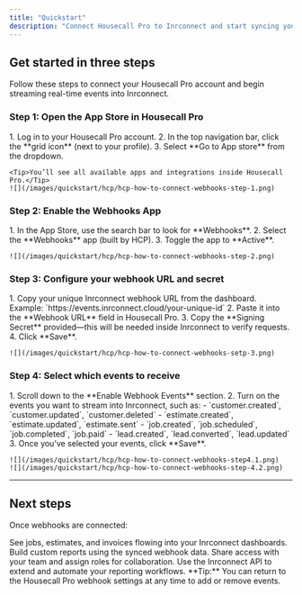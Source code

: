 ```yaml
---
title: "Quickstart"
description: "Connect Housecall Pro to Inrconnect and start syncing your data"
---
```


## Get started in three steps

Follow these steps to connect your Housecall Pro account and begin streaming real-time events into Inrconnect.

### Step 1: Open the App Store in Housecall Pro

<AccordionGroup>
  <Accordion icon="apps" title="Go to the App Store">
    1. Log in to your Housecall Pro account.  
    2. In the top navigation bar, click the **grid icon** (next to your profile).  
    3. Select **Go to App store** from the dropdown.  

    <Tip>You’ll see all available apps and integrations inside Housecall Pro.</Tip>
    ![](/images/quickstart/hcp/hcp-how-to-connect-webhooks-step-1.png)
  </Accordion>
</AccordionGroup>

### Step 2: Enable the Webhooks App

<AccordionGroup>
  <Accordion icon="plug" title="Search and activate Webhooks">
    1. In the App Store, use the search bar to look for **Webhooks**.  
    2. Select the **Webhooks** app (built by HCP).  
    3. Toggle the app to **Active**.  

    ![](/images/quickstart/hcp/hcp-how-to-connect-webhooks-step-2.png)
  </Accordion>
</AccordionGroup>

### Step 3: Configure your webhook URL and secret

<AccordionGroup>
  <Accordion icon="link" title="Add your Inrconnect webhook URL">
    1. Copy your unique Inrconnect webhook URL from the dashboard.  
       Example: `https://events.inrconnect.cloud/your-unique-id`  
    2. Paste it into the **Webhook URL** field in Housecall Pro.  
    3. Copy the **Signing Secret** provided—this will be needed inside Inrconnect to verify requests.  
    4. Click **Save**.  

    ![](/images/quickstart/hcp/hcp-how-to-connect-webhooks-setp-3.png)
  </Accordion>
</AccordionGroup>

### Step 4: Select which events to receive

<AccordionGroup>
  <Accordion icon="list-check" title="Enable webhook events">
    1. Scroll down to the **Enable Webhook Events** section.  
    2. Turn on the events you want to stream into Inrconnect, such as:  
       - `customer.created`, `customer.updated`, `customer.deleted`  
       - `estimate.created`, `estimate.updated`, `estimate.sent`  
       - `job.created`, `job.scheduled`, `job.completed`, `job.paid`  
       - `lead.created`, `lead.converted`, `lead.updated`  
    3. Once you’ve selected your events, click **Save**.  

    ![](/images/quickstart/hcp/hcp-how-to-connect-webhooks-step4.1.png)  
    ![](/images/quickstart/hcp/hcp-how-to-connect-webhooks-step-4.2.png)
  </Accordion>
</AccordionGroup>

---

## Next steps

Once webhooks are connected:

<CardGroup cols={2}>

<Card title="View synced data" icon="chart-simple" href="/dashboards">
  See jobs, estimates, and invoices flowing into your Inrconnect dashboards.
</Card>

<Card title="Configure reports" icon="file-lines" href="/reports">
  Build custom reports using the synced webhook data.
</Card>

<Card title="Invite your team" icon="users" href="/organizations">
  Share access with your team and assign roles for collaboration.
</Card>

<Card title="Explore API" icon="terminal" href="/api-reference/introduction">
  Use the Inrconnect API to extend and automate your reporting workflows.
</Card>

</CardGroup>

<Note>
  **Tip:** You can return to the Housecall Pro webhook settings at any time to add or remove events.
</Note>